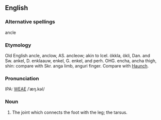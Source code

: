 ==English==
===Alternative spellings===
ancle

===Etymology===
Old English ancle, anclow, AS. ancleow; akin to Icel. ökkla, ökli, Dan. and Sw. ankel, D. enklaauw, enkel, G. enkel, and perh. OHG. encha, ancha  thigh, shin: compare with Skr. anga limb, anguri finger. Compare with [[Haunch]].

===Pronunciation===
IPA: [[WEAE]] /ˈæŋ.kəl/

===Noun===
# The joint which connects the foot with the leg; the tarsus.
<!-- material copied from Webster's Revised Unabridged Dictionary (1913) -->